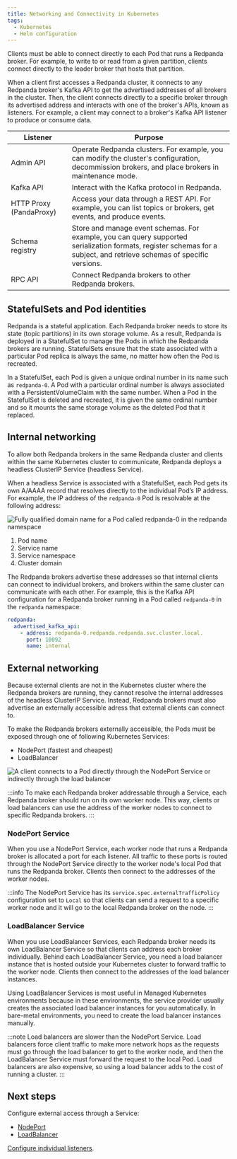 ```yaml
---
title: Networking and Connectivity in Kubernetes
tags:
  - Kubernetes
  - Helm configuration
---
```


<head>
    <meta name="title" content="Networking and Connectivity in Kubernetes | Redpanda Docs"/>
    <meta name="description" content="Learn how internal and external connectivity works when Redpanda is running in Kubernetes."/>
</head>

Clients must be able to connect directly to each Pod that runs a Redpanda broker. For example, to write to or read from a given partition, clients connect directly to the leader broker that hosts that partition.

When a client first accesses a Redpanda cluster, it connects to any Redpanda broker's Kafka API to get the advertised addresses of all brokers in the cluster. Then, the client connects directly to a specific broker through its advertised address and interacts with one of the broker's APIs, known as listeners. For example, a client may connect to a broker's Kafka API listener to produce or consume data.

Listener |Purpose |
---|---
|Admin API|Operate Redpanda clusters. For example, you can modify the cluster's configuration, decommission brokers, and place brokers in maintenance mode.
|Kafka API|Interact with the Kafka protocol in Redpanda.
|HTTP Proxy (PandaProxy)|Access your data through a REST API. For example, you can list topics or brokers, get events, and produce events.
|Schema registry|Store and manage event schemas. For example, you can query supported serialization formats, register schemas for a subject, and retrieve schemas of specific versions.
|RPC API|Connect Redpanda brokers to other Redpanda brokers.

## StatefulSets and Pod identities

Redpanda is a stateful application. Each Redpanda broker needs to store its state (topic partitions) in its own storage volume. As a result, Redpanda is deployed in a StatefulSet to manage the Pods in which the Redpanda brokers are running. StatefulSets ensure that the state associated with a particular Pod replica is always the same, no matter how often the Pod is recreated.

In a StatefulSet, each Pod is given a unique ordinal number in its name such as `redpanda-0`. A Pod with a particular ordinal number is always associated with a PersistentVolumeClaim with the same number. When a Pod in the StatefulSet is deleted and recreated, it is given the same ordinal number and so it mounts the same storage volume as the deleted Pod that it replaced.

## Internal networking

To allow both Redpanda brokers in the same Redpanda cluster and clients within the same Kubernetes cluster to communicate, Redpanda deploys a headless ClusterIP Service (headless Service).

When a headless Service is associated with a StatefulSet, each Pod gets its own A/AAAA record that resolves directly to the individual Pod’s IP address. For example, the IP address of the `redpanda-0` Pod is resolvable at the following address:

![Fully qualified domain name for a Pod called redpanda-0 in the redpanda namespace](./headless-clusterip-dns.png)

1. Pod name
2. Service name
3. Service namespace
4. Cluster domain

The Redpanda brokers advertise these addresses so that internal clients can connect to individual brokers, and brokers within the same cluster can communicate with each other. For example, this is the Kafka API configuration for a Redpanda broker running in a Pod called `redpanda-0` in the `redpanda` namespace:

```yaml title="/etc/redpanda/redpanda.yaml"
redpanda:
  advertised_kafka_api:
    - address: redpanda-0.redpanda.redpanda.svc.cluster.local.
      port: 10092
      name: internal
```

## External networking

Because external clients are not in the Kubernetes cluster where the Redpanda brokers are running, they cannot resolve the internal addresses of the headless ClusterIP Service. Instead, Redpanda brokers must also advertise an externally accessible adress that external clients can connect to.

To make the Redpanda brokers externally accessible, the Pods must be exposed through one of following Kubernetes Services:

- NodePort (fastest and cheapest)
- LoadBalancer

![A client connects to a Pod directly through the NodePort Service or indirectly through the load balancer](./nodeport-loadbalancer.png)

:::info
To make each Redpanda broker addressable through a Service, each Redpanda broker should run on its own worker node. This way, clients or load balancers can use the address of the worker nodes to connect to specific Redpanda brokers.
:::

### NodePort Service

When you use a NodePort Service, each worker node that runs a Redpanda broker is allocated a port for each listener. All traffic to these ports is routed through the NodePort Service directly to the worker node's local Pod that runs the Redpanda broker. Clients then connect to the addresses of the worker nodes.

:::info
The NodePort Service has its `service.spec.externalTrafficPolicy` configuration set to `Local` so that clients can send a request to a specific worker node and it will go to the local Redpanda broker on the node.
:::

### LoadBalancer Service

When you use LoadBalancer Services, each Redpanda broker needs its own LoadBalancer Service so that clients can address each broker individually. Behind each LoadBalancer Service, you need a load balancer instance that is hosted outside your Kubernetes cluster to forward traffic to the worker node. Clients then connect to the addresses of the load balancer instances.

Using LoadBalancer Services is most useful in Managed Kubernetes environments because in these environments, the service provider usually creates the associated load balancer instances for you automatically. In bare-metal environments, you need to create the load balancer instances manually.

:::note
Load balancers are slower than the NodePort Service. Load balancers force client traffic to make more network hops as the requests must go through the load balancer to get to the worker node, and then the LoadBalancer Service must forward the request to the local Pod. Load balancers are also expensive, so using a load balancer adds to the cost of running a cluster.
:::

## Next steps

Configure external access through a Service:

- [NodePort](../configure-external-access-nodeport)
- [LoadBalancer](../configure-external-access-loadbalancer)

[Configure individual listeners](../configure-listeners).